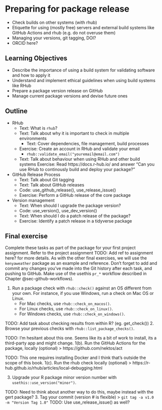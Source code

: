 # Preparing for package release {#package-release}

-   Check builds on other systems (with rhub)
-   Etiquette for using (mostly free) servers and external build systems
    like GitHub Actions and rhub (e.g. do not overuse them)
-   Managing your versions, git tagging, DOI?
-   ORCID here?

## Learning Objectives

-   Describe the importance of using a build system for validating
    software and how to apply it
-   Understand and implement ethical guidelines when using build systems
    like RHub
-   Prepare a package version release on GitHub
-   Manage current package versions and devise future ones

## Outline

-   RHub
    -   Text: What is `rhub`?
    -   Text: Talk about why it is important to check in multiple
        environments
        -   Text: Cover dependencies, file management, build processes
    -   Exercise: Create an account in RHub and validate your email
        -   `rhub::validate_email("youremail@email.com")`
    -   Text: Talk about behaviour when using RHub and other build
        systems Exercise: Read https://docs.r-hub.io/ and answer "Can
        you use RHub to continously build and deploy your package?"
-   GitHub Release Process
    -   Text: Talk about Git tagging
    -   Text: Talk about GitHub releases
    -   Code: use_github_release(), use_release_issue()
    -   Exercise: Perform a GitHub release of the core package
-   Version management
    -   Text: When should I upgrade the package version?
    -   Code: use_version(), use_dev_version()
    -   Text: When should I do a patch release of the package?
    -   Exercise: Identify a patch release in a tidyverse package

## Final exercise

Complete these tasks as part of the package for your first project
assignment. Refer to the project assignment TODO: Add ref to assignment
here? for more details. As with the other final exercises, we will use
the `kenyaweather` package as an example and reference. Don't forget to
add and commit any changes you've made into the Git history after each
task, and pushing to GitHub. Make use of the usethis `pr_*` workflow
described in Chapter @sec-github-workflows).

1.  Run a package check with `rhub::check()` against an OS different
    from your own. For instance, if you use Windows, run a check on Mac
    OS or Linux.
    -   For Mac checks, use `rhub::check_on_macos()`.
    -   For Linux checks, use `rhub::check_on_linux()`.
    -   For Windows checks, use `rhub::check_on_windows()`.

TODO: Add task about checking results from within R? (eg. get_check())
2. Browse your previous checks with `rhub::list_package_checks()`.

TODO: I'm hesitant about this one. Seems like its a bit of work to
install, its a third-party app and might change. 1(b). Run the GitHub
Actions for the package, locally (optional) \>
https://github.com/nektos/act

TODO: This one requires installing Docker and I think that's outside the
scope of this book. 1(c). Run the rhub check locally (optional) \>
https://r-hub.github.io/rhub/articles/local-debugging.html

3.  Upgrade your R package minor version number with
    `usethis::use_version("minor")`.

TODO: Need to think about another way to do this, maybe instead with the
gert package? 3. Tag your commit (version \# is flexible) \>
`git tag -a v1.0 -m "Version Tag 1.0"` TODO: Use use_release_issue() as
well?
